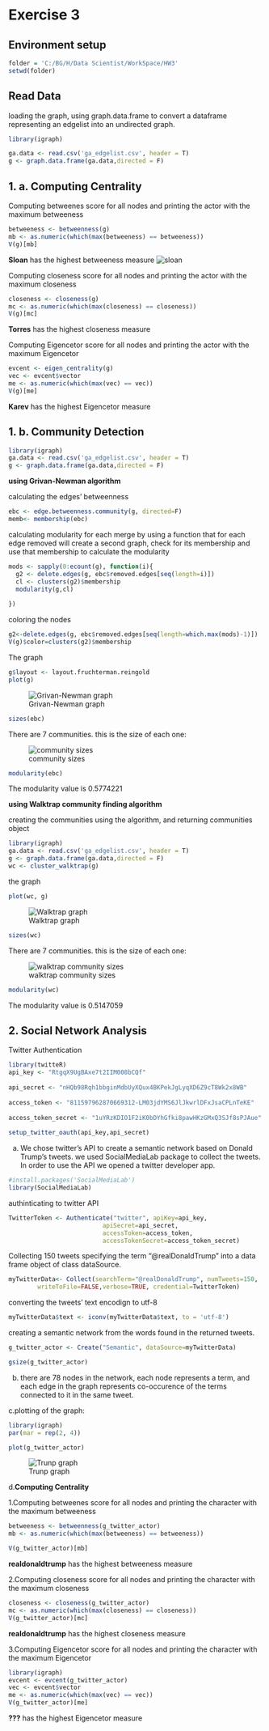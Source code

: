 # Exercise 3
## Environment setup


```{r}
folder = 'C:/BG/H/Data Scientist/WorkSpace/HW3'
setwd(folder)

```
## Read Data
 loading the graph, using graph.data.frame to convert a dataframe representing an edgelist into an undirected graph.
```{r}
library(igraph)

ga.data <- read.csv('ga_edgelist.csv', header = T)
g <- graph.data.frame(ga.data,directed = F)
```

## 1. a. Computing Centrality

Computing betweenes score for all nodes and printing the actor with the maximum betweeness

```{r}
betweeness <- betweenness(g)
mb <- as.numeric(which(max(betweeness) == betweeness))
V(g)[mb]
```
**Sloan** has the highest betweeness measure 
![sloan](https://github.com/yohayn/ex3/blob/master/Images/sloan.JPG)

Computing closeness score for all nodes and printing the actor with the maximum closeness

```{r}
closeness <- closeness(g)
mc <- as.numeric(which(max(closeness) == closeness))
V(g)[mc]
```

**Torres** has the highest closeness measure 

Computing	Eigencetor score for all nodes and printing the actor with the maximum	Eigencetor

```{r}
evcent <- eigen_centrality(g)
vec <- evcent$vector
me <- as.numeric(which(max(vec) == vec))
V(g)[me]
```

**Karev** has the highest Eigencetor measure 

## 1. b. Community Detection

```{r}
library(igraph)
ga.data <- read.csv('ga_edgelist.csv', header = T)
g <- graph.data.frame(ga.data,directed = F)
```
 
**using Grivan-Newman algorithm**

calculating the edges' betweenness
```{r}
ebc <- edge.betweenness.community(g, directed=F)
memb<- membership(ebc)
```

calculating modularity for each merge by using a function that for each edge
 removed will create a second graph, check for its membership and use
 that membership to calculate the modularity 
```{r}
mods <- sapply(0:ecount(g), function(i){
  g2 <- delete.edges(g, ebc$removed.edges[seq(length=i)])
  cl <- clusters(g2)$membership
  modularity(g,cl)
  
})
```
coloring the nodes

```{r}
g2<-delete.edges(g, ebc$removed.edges[seq(length=which.max(mods)-1)])
V(g)$color=clusters(g2)$membership

```

 
The graph
```{r}
g$layout <- layout.fruchterman.reingold
plot(g)
```
![Grivan-Newman graph](https://github.com/yohayn/ex3/blob/master/Images/Grivan-Newman_algorithm_graph.JPG)

```{r}
sizes(ebc)
```
There are 7 communities. this is the size of each one:

![community sizes](https://github.com/yohayn/ex3/blob/master/Images/community_sizes.JPG)
```{r}
modularity(ebc)
```
The modularity value is 0.5774221


**using Walktrap community finding algorithm**

creating the communities using the algorithm, and returning communities object
```{r}
library(igraph)
ga.data <- read.csv('ga_edgelist.csv', header = T)
g <- graph.data.frame(ga.data,directed = F)
wc <- cluster_walktrap(g)
```
the graph
```{r}
plot(wc, g)
```
![Walktrap graph](https://github.com/yohayn/ex3/blob/master/Images/cluster_walktrap_graph.JPG)

```{r}
sizes(wc)
```
There are 7 communities. this is the size of each one:

![walktrap community sizes](https://github.com/yohayn/ex3/blob/master/Images/walktrap_community_sizes.JPG)
```{r}
modularity(wc)
```
The modularity value is 0.5147059





## 2. Social Network Analysis
Twitter Authentication
```{r}
library(twitteR)
api_key <- "RtgqX9UgBAxe7t2IIM008bCQf"
 
api_secret <- "nHQb98Rqh1bbginMdbUyXQux4BKPekJgLyqXD6Z9cT8Wk2x8WB"
 
access_token <- "811597962870669312-LM03jdYMS6JlJkwrlDFxJsaCPLnTeKE"
 
access_token_secret <- "1uYRzKDIO1F2iK0bDYhGfki8pawHKzGMxQ3SJf8sPJAue"
 
setup_twitter_oauth(api_key,api_secret)
```








a. We chose twitter's API to create a semantic network based on Donald Trump's tweets. we used SocialMediaLab package to collect the tweets. In order to use the API we opened a twitter developer app. 
```{r}
#install.packages('SocialMediaLab')
library(SocialMediaLab)
```
authinticating to twitter API
```{r}
TwitterToken <- Authenticate("twitter", apiKey=api_key, 
                          apiSecret=api_secret,
                          accessToken=access_token, 
                          accessTokenSecret=access_token_secret)
```
Collecting 150 tweets specifying the term "@realDonaldTrump" into a data frame object of class dataSource. 
```{r}
myTwitterData<- Collect(searchTerm="@realDonaldTrump", numTweets=150, 
        writeToFile=FALSE,verbose=TRUE, credential=TwitterToken)
```

converting the tweets' text encodign to utf-8 
```{r}

myTwitterData$text <- iconv(myTwitterData$text, to = 'utf-8')
```
creating a semantic network from the words found in the returned tweets.
```{r}
g_twitter_actor <- Create("Semantic", dataSource=myTwitterData)

gsize(g_twitter_actor)
```

b. there are 78 nodes in the network, each node represents a term, and each edge in the graph represents co-occurence of the terms connected to it in the same tweet.

c.plotting of the graph:
```{r}

library(igraph)
par(mar = rep(2, 4))

plot(g_twitter_actor)
```
![Trunp graph](https://github.com/yohayn/ex3/blob/master/Images/Trump_Network.JPG)


d.**Computing Centrality**

1.Computing betweenes score for all nodes and printing the character with the maximum betweeness

```{r}
betweeness <- betweenness(g_twitter_actor)
mb <- as.numeric(which(max(betweeness) == betweeness))

V(g_twitter_actor)[mb]
```
**realdonaldtrump** has the highest betweeness measure 

2.Computing closeness score for all nodes and printing the character with the maximum closeness

```{r}
closeness <- closeness(g_twitter_actor)
mc <- as.numeric(which(max(closeness) == closeness))
V(g_twitter_actor)[mc]
```

**realdonaldtrump** has the highest closeness measure 

3.Computing	Eigencetor score for all nodes and printing the character with the maximum	Eigencetor

```{r}
library(igraph)
evcent <- evcent(g_twitter_actor)
vec <- evcent$vector
me <- as.numeric(which(max(vec) == vec))
V(g_twitter_actor)[me]
```

**???** has the highest Eigencetor measure 



